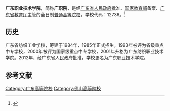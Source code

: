 {{Primarysources|time=2020-07-10T07:19:21+00:00}}
{{Infobox University
| name = 广东职业技术学院
| SealImage = 
| established = 1985年
| type = [[民办大学|民办高等职业学校]]
| President = 
| address = {{CHN}}[[广东省|广东省]][[佛山市|佛山市]][[禅城区|禅城区]]澜石二路20号
| nickname = 
| telephone = 0757-83311534
| website = https://www.gdpt.edu.cn/
| EnglishName = Guangdong Vocational and Technical College
| district = [[佛山市|佛山市]]
| grades = 
}}

'''广东职业技术学院'''，简称'''广职院'''，是经[[广东省人民政府|广东省人民政府]]批准、[[中华人民共和国教育部|国家教育部]]备案、[[广东省教育厅|广东省教育厅]]主管的全日制[[普通高等院校|普通高等院校]]，学校代码：12736。<ref>{{Cite web|title=广东职业技术学院|url=https://www.gdpt.edu.cn/|accessdate=|author=|date=|format=|publisher=|language=|archive-date=2020-07-28|archive-url=https://web.archive.org/web/20200728052859/https://www.gdpt.edu.cn/|dead-url=no}}</ref>

== 历史 ==
广东省纺织工业学校，筹建于1984年，1985年正式招生，1993年被评为省级重点中专学校，2000年被评为国家级重点中专学校，2001年升格为广东纺织职业技术学院。2012年，经广东省人民政府批准，学校更名为广东职业技术学院。

== 参考文献 ==
<references />

{{School-stub}}
{{广东高等院校}}
[[Category:广东高等院校|Category:广东高等院校]]
[[Category:佛山高等院校|Category:佛山高等院校]]